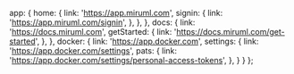   app: {
    home: {
        link: 'https://app.miruml.com',
        signin: {
            link: 'https://app.miruml.com/signin',
        },
    },
  },
  docs: {
    link: 'https://docs.miruml.com',
    getStarted: {
      link: 'https://docs.miruml.com/get-started',
    },
  },
  docker: {
    link: 'https://app.docker.com',
    settings: {
      link: 'https://app.docker.com/settings',
      pats: {
        link: 'https://app.docker.com/settings/personal-access-tokens',
      },
    }
  }
};
